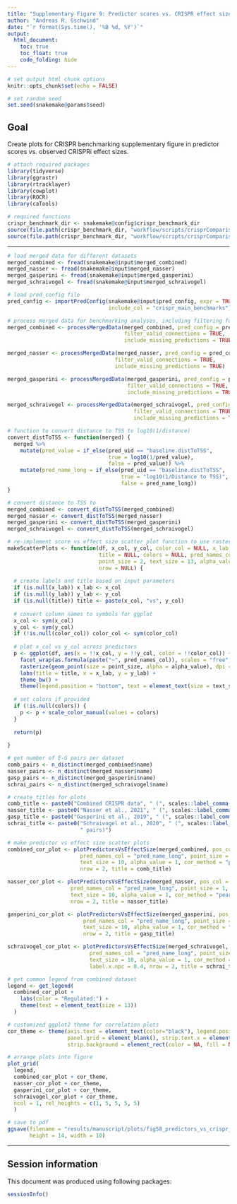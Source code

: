 ```yaml
---
title: "Supplementary Figure 9: Predictor scores vs. CRISPR effect size"
author: "Andreas R. Gschwind"
date: "`r format(Sys.time(), '%B %d, %Y')`"
output: 
  html_document:
    toc: true
    toc_float: true
    code_folding: hide
---
```


```r
# set output html chunk options
knitr::opts_chunk$set(echo = FALSE)

# set random seed
set.seed(snakemake@params$seed)
```

## Goal
Create plots for CRISPR benchmarking supplementary figure in predictor scores vs. observed CRISPRi
effect sizes.

```r
# attach required packages
library(tidyverse)
library(ggrastr)
library(rtracklayer)
library(cowplot)
library(ROCR)
library(caTools)

# required functions
crispr_benchmark_dir <- snakemake@config$crispr_benchmark_dir
source(file.path(crispr_benchmark_dir, "workflow/scripts/crisprComparisonLoadInputData.R"))
source(file.path(crispr_benchmark_dir, "workflow/scripts/crisprComparisonPlotFunctions.R"))
```

***

```r
# load merged data for different datasets
merged_combined <- fread(snakemake@input$merged_combined)
merged_nasser <- fread(snakemake@input$merged_nasser)
merged_gasperini <- fread(snakemake@input$merged_gasperini)
merged_schraivogel <- fread(snakemake@input$merged_schraivogel)

# load pred_config file
pred_config <- importPredConfig(snakemake@input$pred_config, expr = TRUE,
                                include_col = "crispr_main_benchmarks")

# process merged data for benchmarking analyses, including filtering for ValidConnection == TRUE
merged_combined <- processMergedData(merged_combined, pred_config = pred_config,
                                     filter_valid_connections = TRUE,
                                     include_missing_predictions = TRUE)

merged_nasser <- processMergedData(merged_nasser, pred_config = pred_config,
                                  filter_valid_connections = TRUE,
                                  include_missing_predictions = TRUE)

merged_gasperini <- processMergedData(merged_gasperini, pred_config = pred_config,
                                      filter_valid_connections = TRUE,
                                      include_missing_predictions = TRUE)

merged_schraivogel <- processMergedData(merged_schraivogel, pred_config = pred_config,
                                        filter_valid_connections = TRUE,
                                        include_missing_predictions = TRUE)
```

```r
# function to convert distance to TSS to log10(1/distance)
convert_distToTSS <- function(merged) {
  merged %>% 
    mutate(pred_value = if_else(pred_uid == "baseline.distToTSS",
                                true = log10(1/pred_value),
                                false = pred_value)) %>% 
    mutate(pred_name_long = if_else(pred_uid == "baseline.distToTSS",
                                    true = "log10(1/Distance to TSS)",
                                    false = pred_name_long))
}

# convert distance to TSS to 
merged_combined <- convert_distToTSS(merged_combined)
merged_nasser <- convert_distToTSS(merged_nasser)
merged_gasperini <- convert_distToTSS(merged_gasperini)
merged_schraivogel <- convert_distToTSS(merged_schraivogel)
```

```r
# re-implement score vs effect size scatter plot function to use rasterized layer for points
makeScatterPlots <- function(df, x_col, y_col, color_col = NULL, x_lab = NULL, y_lab = NULL,
                             title = NULL, colors = NULL, pred_names_col = "pred_uid",
                             point_size = 2, text_size = 13, alpha_value = 1, ncol = NULL,
                             nrow = NULL) {
  
  # create labels and title based on input parameters
  if (is.null(x_lab)) x_lab <- x_col
  if (is.null(y_lab)) y_lab <- y_col
  if (is.null(title)) title <- paste(x_col, "vs", y_col)
  
  # convert column names to symbols for ggplot
  x_col <- sym(x_col)
  y_col <- sym(y_col)
  if (!is.null(color_col)) color_col <- sym(color_col)
  
  # plot x_col vs y_col across predictors
  p <- ggplot(df, aes(x = !!x_col, y = !!y_col, color = !!color_col)) +
    facet_wrap(as.formula(paste("~", pred_names_col)), scales = "free", ncol = ncol, nrow = nrow) +
    rasterize(geom_point(size = point_size, alpha = alpha_value), dpi = 300) +
    labs(title = title, x = x_lab, y = y_lab) +
    theme_bw() +
    theme(legend.position = "bottom", text = element_text(size = text_size))
  
  # set colors if provided
  if (!is.null(colors)) {
    p <- p + scale_color_manual(values = colors)
  }
  
  return(p)
  
}

```

```r
# get number of E-G pairs per dataset
comb_pairs <- n_distinct(merged_combined$name)
nasser_pairs <- n_distinct(merged_nasser$name)
gasp_pairs <- n_distinct(merged_gasperini$name)
schrai_pairs <- n_distinct(merged_schraivogel$name)

# create titles for plots
comb_title <- paste0("Combined CRISPR data", " (", scales::label_comma()(comb_pairs), " pairs)")
nasser_title <- paste0("Nasser et al., 2021", " (", scales::label_comma()(nasser_pairs), " pairs)")
gasp_title <- paste0("Gasperini et al., 2019", " (", scales::label_comma()(gasp_pairs), " pairs)")
schrai_title <- paste0("Schraivogel et al., 2020", " (", scales::label_comma()(schrai_pairs),
                       " pairs)")

# make predictor vs effect size scatter plots
combined_cor_plot <- plotPredictorsVsEffectSize(merged_combined, pos_col = "Regulated",
                       pred_names_col = "pred_name_long", point_size = 1, corr_groups = NULL,
                       text_size = 10, alpha_value = 1, cor_method = "pearson", label.x.npc = 0.4,
                       nrow = 2, title = comb_title)

nasser_cor_plot <- plotPredictorsVsEffectSize(merged_nasser, pos_col = "Regulated",
                    pred_names_col = "pred_name_long", point_size = 1, corr_groups = NULL,
                    text_size = 10, alpha_value = 1, cor_method = "pearson", label.x.npc = 0.4,
                    nrow = 2, title = nasser_title)

gasperini_cor_plot <- plotPredictorsVsEffectSize(merged_gasperini, pos_col = "Regulated",
                        pred_names_col = "pred_name_long", point_size = 1, corr_groups = NULL,
                        text_size = 10, alpha_value = 1, cor_method = "pearson", label.x.npc = 0.4,
                        nrow = 2, title = gasp_title)

schraivogel_cor_plot <- plotPredictorsVsEffectSize(merged_schraivogel, pos_col = "Regulated",
                          pred_names_col = "pred_name_long", point_size = 1, corr_groups = NULL,
                          text_size = 10, alpha_value = 1, cor_method = "pearson",
                          label.x.npc = 0.4, nrow = 2, title = schrai_title)
```

```r
# get common legend from combined dataset
legend <- get_legend(
  combined_cor_plot +
    labs(color = "Regulated:") + 
    theme(text = element_text(size = 13))
  )

# customized ggplot2 theme for correlation plots
cor_theme <- theme(axis.text = element_text(color="black"), legend.position = "none",
                   panel.grid = element_blank(), strip.text.x = element_text(size = 9),
                   strip.background = element_rect(color = NA, fill = NA))

# arrange plots into figure
plot_grid(
  legend,
  combined_cor_plot + cor_theme,
  nasser_cor_plot + cor_theme,
  gasperini_cor_plot + cor_theme,
  schraivogel_cor_plot + cor_theme,
  ncol = 1, rel_heights = c(1, 5, 5, 5, 5)
  )

# save to pdf
ggsave(filename = "results/manuscript/plots/figS8_predictors_vs_crispr_effects_rasterized.pdf",
       height = 14, width = 10)
```

***

## Session information

This document was produced using following packages:
```r
sessionInfo()
```
